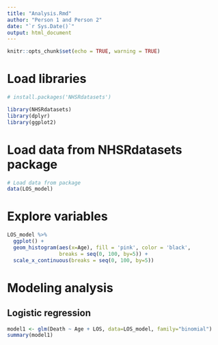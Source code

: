 ```yaml
---
title: "Analysis.Rmd"
author: "Person 1 and Person 2"
date: "`r Sys.Date()`"
output: html_document
---
```


```r
knitr::opts_chunk$set(echo = TRUE, warning = TRUE)
```

# Load libraries

```r
# install.packages('NHSRdatasets')

library(NHSRdatasets)
library(dplyr)
library(ggplot2)
```

# Load data from NHSRdatasets package

```r
# Load data from package
data(LOS_model)
```

# Explore variables

```r
LOS_model %>%
  ggplot() +
  geom_histogram(aes(x=Age), fill = 'pink', color = 'black',
                 breaks = seq(0, 100, by=5)) +
  scale_x_continuous(breaks = seq(0, 100, by=5))
```

# Modeling analysis

## Logistic regression

```r
model1 <- glm(Death ~ Age + LOS, data=LOS_model, family="binomial")
summary(model1)
```

